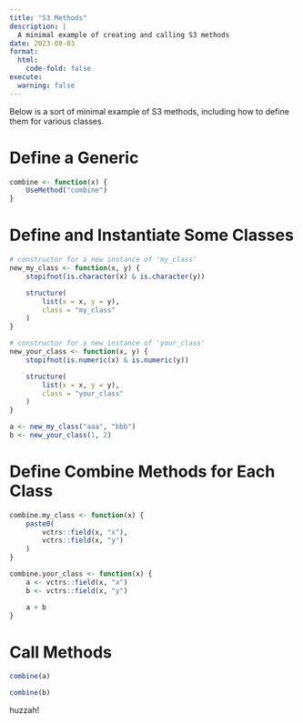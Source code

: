 ---
title: "S3 Methods"
description: |
  A minimal example of creating and calling S3 methods
date: 2023-08-03
format:
  html:
    code-fold: false
execute: 
  warning: false
---

Below is a sort of minimal example of S3 methods, including how to define them for various classes.

# Define a Generic

```{r}
combine <- function(x) {
    UseMethod("combine")
} 
```

# Define and Instantiate Some Classes

```{r}
# constructor for a new instance of 'my_class'
new_my_class <- function(x, y) {
    stopifnot(is.character(x) & is.character(y))

    structure(
        list(x = x, y = y),
        class = "my_class"
    )
} 

# constructor for a new instance of 'your_class'
new_your_class <- function(x, y) {
    stopifnot(is.numeric(x) & is.numeric(y))

    structure(
        list(x = x, y = y),
        class = "your_class"
    )
}

a <- new_my_class("aaa", "bbb")
b <- new_your_class(1, 2)
```

# Define Combine Methods for Each Class

```{r}
combine.my_class <- function(x) {
    paste0(
        vctrs::field(x, "x"),
        vctrs::field(x, "y")
    )
} 

combine.your_class <- function(x) {
    a <- vctrs::field(x, "x")
    b <- vctrs::field(x, "y")

    a + b
}
```

# Call Methods

```{r}
combine(a) 
```

```{r}
combine(b) 
```

huzzah!